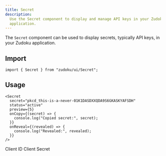 ```yaml
---
title: Secret
description:
  Use the Secret component to display and manage API keys in your Zudoku
  application.
---
```



The `Secret` component can be used to display secrets, typically API keys, in your Zudoku application.

## Import

```tsx
import { Secret } from "zudoku/ui/Secret";
```

## Usage

```tsx
<Secret
  secret="pkcd_this-is-a-never-01K1DASDXXQDA9S6GKASKYAFSDH"
  status="active"
  preview={5}
  onCopy={(secret) => {
    console.log("Copied secret:", secret);
  }}
  onReveal={(revealed) => {
    console.log("Revealed:", revealed);
  }}
/>
```

 <div className="flex flex-col gap-2">
<Secret
  secret="pkcd_this-is-a-never-01K1DASDXXQDA9S6GKASKYAFSDH"
  status="active"
  className="max-w-fit"
/>

<Secret
  secret="pkcd_this-is-a-gonna-01K1DAFSDHAS9S6GE5KASKYSDXX"
  status="expiring"
  className="max-w-fit"
/>

<Secret
  secret="pkcd_this-is-a-give-01K1DAFSSDHOOASDD9S6KYGE5KAS"
  status="expired"
  className="max-w-fit"
/>

<Secret
  secret="pkcd_this-is-a-you-01K1DAGDN0NDDHXS7VBYGFME1SFSR"
  status="revoked"
  className="max-w-fit"
/>

<Secret
  secret="pkcd_this-is-a-you-01K1DAGDN0NDDHXS7VBYGFME1SFSR"
  status="none"
  className="max-w-fit"
/>

<Secret secret="pkcd_this-is-a-up-01K1DAFSDHASDXXSQDA9S6GE5KASKY" />

<div className="flex flex-col gap-0 max-w-fit not-prose">
  <span className="text-sm font-medium">Client ID</span>
  <Value
    value="client-id-01985b58-d7af-71eb-a27e-b2062935ece4"
    className="w-full"
  />
  <span className="text-sm font-medium">Client Secret</span>
  <Secret
    secret="pkcd_this-is-a-up-01K1DAFSDHASDXXSQDA9S6GE5KASKY"
  />
</div>
</div>
